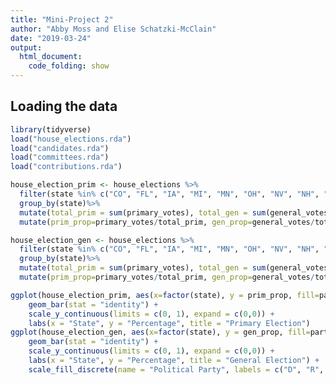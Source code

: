 ```yaml
---
title: "Mini-Project 2"
author: "Abby Moss and Elise Schatzki-McClain"
date: "2019-03-24"
output: 
  html_document:
    code_folding: show
---
```



## Loading the data

```r
library(tidyverse)
load("house_elections.rda")
load("candidates.rda")
load("committees.rda")
load("contributions.rda")

```

```r


house_election_prim <- house_elections %>%
  filter(state %in% c("CO", "FL", "IA", "MI", "MN", "OH", "NV", "NH", "NC", "PA","VA", "WI")) %>%
  group_by(state)%>%
  mutate(total_prim = sum(primary_votes), total_gen = sum(general_votes)) %>%
  mutate(prim_prop=primary_votes/total_prim, gen_prop=general_votes/total_gen)

house_election_gen <- house_elections %>%
  filter(state %in% c("CO", "FL", "IA", "MI", "MN", "OH", "NV", "NH", "NC", "PA","VA", "WI")) %>%
  group_by(state)%>%
  mutate(total_prim = sum(primary_votes), total_gen = sum(general_votes)) %>%
  mutate(prim_prop=primary_votes/total_prim, gen_prop=general_votes/total_gen)

ggplot(house_election_prim, aes(x=factor(state), y = prim_prop, fill=party)) + 
    geom_bar(stat = "identity") +
    scale_y_continuous(limits = c(0, 1), expand = c(0,0)) + 
    labs(x = "State", y = "Percentage", title = "Primary Election") 
ggplot(house_election_gen, aes(x=factor(state), y = gen_prop, fill=party)) + 
    geom_bar(stat = "identity") +
    scale_y_continuous(limits = c(0, 1), expand = c(0,0)) +
    labs(x = "State", y = "Percentage", title = "General Election") +
    scale_fill_discrete(name = "Political Party", labels = c("D", "R", "G", "I", "L"))
```